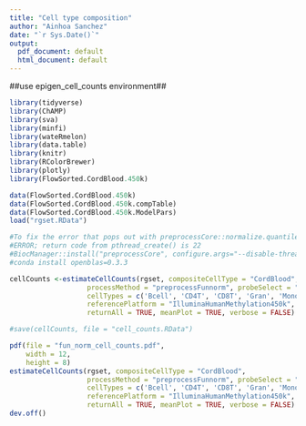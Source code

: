 ```yaml
---
title: "Cell type composition"
author: "Ainhoa Sanchez"
date: "`r Sys.Date()`"
output:
  pdf_document: default
  html_document: default
---
```




##use epigen_cell_counts environment##
```r
library(tidyverse)
library(ChAMP)
library(sva)
library(minfi)
library(wateRmelon)
library(data.table)
library(knitr)
library(RColorBrewer)
library(plotly)
library(FlowSorted.CordBlood.450k)
```

```r
data(FlowSorted.CordBlood.450k)
data(FlowSorted.CordBlood.450k.compTable)
data(FlowSorted.CordBlood.450k.ModelPars)
load("rgset.RData")
```

```r
#To fix the error that pops out with preprocessCore::normalize.quantiles
#ERROR; return code from pthread_create() is 22
#BiocManager::install("preprocessCore", configure.args="--disable-threading")
#conda install openblas=0.3.3
```

```r
cellCounts <-estimateCellCounts(rgset, compositeCellType = "CordBlood",
                   processMethod = "preprocessFunnorm", probeSelect = "auto",
                   cellTypes = c('Bcell', 'CD4T', 'CD8T', 'Gran', 'Mono', 'NK' , 'nRBC'),
                   referencePlatform = "IlluminaHumanMethylation450k",
                   returnAll = TRUE, meanPlot = TRUE, verbose = FALSE)
```

```r
#save(cellCounts, file = "cell_counts.RData")
```



```r
pdf(file = "fun_norm_cell_counts.pdf",
    width = 12, 
    height = 8)
estimateCellCounts(rgset, compositeCellType = "CordBlood",
                   processMethod = "preprocessFunnorm", probeSelect = "auto",
                   cellTypes = c('Bcell', 'CD4T', 'CD8T', 'Gran', 'Mono', 'NK', 'nRBC'),
                   referencePlatform = "IlluminaHumanMethylation450k",
                   returnAll = TRUE, meanPlot = TRUE, verbose = FALSE)
dev.off()
```



